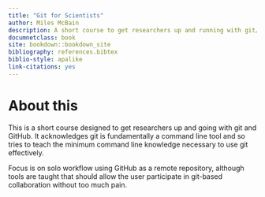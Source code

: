 ```yaml
---
title: "Git for Scientists"
author: Miles McBain
description: A short course to get researchers up and running with git/GitHub
documnetclass: book
site: bookdown::bookdown_site
bibliography: references.bibtex
biblio-style: apalike
link-citations: yes
---
```


# About this

This is a short course designed to get researchers up and going with git and
GitHub. It acknowledges git is fundamentally a command line tool and so tries to
teach the minimum command line knowledge necessary to use git effectively.

Focus is on solo workflow using GitHub as a remote repository, although tools
are taught that should allow the user participate in git-based collaboration
without too much pain.
